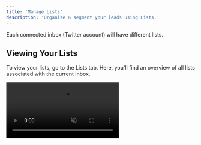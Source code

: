 ```yaml
---
title: 'Manage Lists'
description: 'Organize & segment your leads using Lists.'
---
```


<Info>Each connected inbox (Twitter account) will have different lists.</Info>

## Viewing Your Lists

To view your lists, go to the Lists tab. Here, you'll find an overview of all lists associated with the current inbox.

<video autoplay="true" muted="true" loop playsinline className="w-full aspect-video" src="/videos/guides_openlists.mp4" />

If you have multiple lists, you can quickly search for one by its name or tag.

<video autoplay="true" muted="true" loop playsinline className="w-full aspect-video" src="/videos/guides_lists_search.mp4" />

## Viewing Leads In Lists

To see leads within a list, simply click on the list to open it.

<video autoplay="true" muted="true" loop playsinline className="w-full aspect-video" src="/videos/guides_lists_open.mp4" />

To find specific leads within a list, you can simply type the lead's X/Twitter name into the search bar.

<video autoplay="true" muted="true" loop playsinline className="w-full aspect-video" src="/videos/guides_list_details_search.mp4" />

You can also leverage the filter function to narrow down leads even further. If you select 2 different criteria to filter, it will only show leads that match both of these criteria.

<video autoplay="true" muted="true" loop playsinline className="w-full aspect-video" src="/videos/guides_list_details_filter.mp4" />

Here's what each filter means:
<AccordionGroup>
	<Accordion title="Current Label">Selecting a label here will filter leads based on the labels assigned to them. If you select multiple labels, it will show leads from either label selected.</Accordion>
	<Accordion title="Value">Filter leads based on their assigned value. You can select leads whose value is above or below a certain value. Click the comparison criteria to change the type of filter.</Accordion>
	<Accordion title="Opportunity Score">Filter leads based on their opportunity score. Similar to value, you can select leads whose opportunity score is above or below a certain value. Click the comparison criteria to change the type of filter.</Accordion>
	<Accordion title="Contact Details">Filter leads based on available contact details such as name, email, or website. You can select multiple criteria, and it will show leads who have all selected contact details filled in.</Accordion>
	<Accordion title="Last Interaction">Filter leads based on the timeframe of the last interaction. You can select leads with interactions in the past 24 hours, past 7 days, or past 30 days.</Accordion>
</AccordionGroup>

## Managing Lists

To make changes to a list, simply click on the list to open it. Then, use the gear icon beside the search bar to update list names and tags.

<video autoplay="true" muted="true" loop playsinline className="w-full aspect-video" src="/videos/guides_list_settings.mp4" />

To delete the list, click on the gear icon, then select "Delete List" and follow the instructions.

<Tip>Looking to take your lead organization to the next level? You can use [auto-segmentation](/lists/autosegment) to automatically add leads to lists based on pre-defined criteria.</Tip>